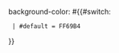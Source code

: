 background-color: #{{#switch:{{{1}}}
  | #default = FF69B4
}}<noinclude>
{{documentation}}
</noinclude>